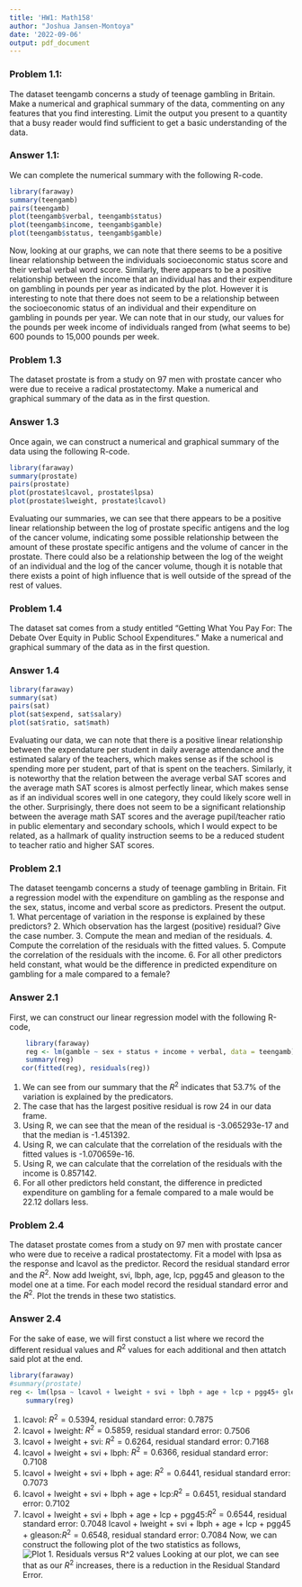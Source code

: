```yaml
---
title: 'HW1: Math158'
author: "Joshua Jansen-Montoya"
date: '2022-09-06'
output: pdf_document
---
```


### Problem 1.1:
The dataset teengamb concerns a study of teenage gambling in Britain. Make a
numerical and graphical summary of the data, commenting on any features that you
find interesting. Limit the output you present to a quantity that a busy reader would
find sufficient to get a basic understanding of the data.

### Answer 1.1:
We can complete the numerical summary with the following R-code.
```r
library(faraway)
summary(teengamb)
pairs(teengamb)
plot(teengamb$verbal, teengamb$status)
plot(teengamb$income, teengamb$gamble)
plot(teengamb$status, teengamb$gamble)
```
Now, looking at our graphs, we can note that there seems to be a positive linear relationship between
the individuals socioeconomic status score and their verbal verbal word score. Similarly, there
appears to be a positive relationship between the income that an individual has and their expenditure on 
gambling in pounds per year as indicated by the plot. However it is interesting to note that there does not seem to be a relationship between the socioeconomic status of an individual and their expenditure on gambling in pounds per year. We can note that in our study, our values for the 
pounds per week income of individuals ranged from (what seems to be) 600 pounds to 15,000 pounds per week.

### Problem 1.3
The dataset prostate is from a study on 97 men with prostate cancer who were due to receive
a radical prostatectomy. Make a numerical and graphical summary of the data as in the first
question.

### Answer 1.3
Once again, we can construct a numerical and graphical summary of the data using the following R-code.
```r
library(faraway)
summary(prostate)
pairs(prostate)
plot(prostate$lcavol, prostate$lpsa)
plot(prostate$lweight, prostate$lcavol)
```
Evaluating our summaries, we can see that there appears to be a positive linear relationship between the log of prostate specific antigens and the log of the cancer volume, indicating some possible relationship between the amount of these prostate specific antigens and the volume of cancer in the prostate. There could also be a relationship between the log of the weight of an individual and the log of the cancer volume, though it is notable that there exists a point of high influence that is well outside of the spread of the rest of values.

### Problem 1.4
The dataset sat comes from a study entitled “Getting What You Pay For: The Debate Over Equity in Public School Expenditures.” Make a numerical and graphical summary of the data as in the first question.

### Answer 1.4
```r
library(faraway)
summary(sat)
pairs(sat)
plot(sat$expend, sat$salary)
plot(sat$ratio, sat$math)
```
Evaluating our data, we can note that there is a positive linear relationship between the expendature per student in daily average attendance and the estimated salary of the teachers, which makes sense as if the school is spending more per student, part of that is spent on the teachers. Similarly, it is noteworthy that the relation between the average verbal SAT scores and the average math SAT scores is almost perfectly linear, which makes sense as if an individual scores well in one category, they could likely score well in the other. Surprisingly, there does not seem to be a significant relationship between the average math SAT scores and the average pupil/teacher ratio in public elementary and secondary schools, which I would expect to be related, as a hallmark of quality instruction seems to be a reduced student to teacher ratio and higher SAT scores.

### Problem 2.1
The dataset teengamb concerns a study of teenage gambling in Britain. Fit a regression model with the expenditure on gambling as the response and the sex, status, income and verbal score as predictors. Present the output.
  1. What percentage of variation in the response is explained by these predictors?
  2. Which observation has the largest (positive) residual? Give the case number.
  3. Compute the mean and median of the residuals.
  4. Compute the correlation of the residuals with the fitted values.
  5. Compute the correlation of the residuals with the income.
  6. For all other predictors held constant, what would be the difference in predicted
expenditure on gambling for a male compared to a female?

### Answer 2.1
  First, we can construct our linear regression model with the following R-code,
```r
    library(faraway)
    reg <- lm(gamble ~ sex + status + income + verbal, data = teengamb)
    summary(reg)
   cor(fitted(reg), residuals(reg))
```
  1) We can see from our summary that the $R^2$ indicates that 53.7% of the variation is explained by the predicators.
  2) The case that has the largest positive residual is row 24 in our data frame.
  3) Using R, we can see that the mean of the residual is -3.065293e-17 and that the median is -1.451392.
  4) Using R, we can calculate that the correlation of the residuals with the fitted values is -1.070659e-16.
  5) Using R, we can calculate that the correlation of the residuals with the income is 0.857142.
  6) For all other predictors held constant, the difference in predicted expenditure on gambling for a female
  compared to a male would be 22.12 dollars less.

### Problem 2.4
The dataset prostate comes from a study on 97 men with prostate cancer who were due to receive a radical prostatectomy. Fit a model with lpsa as the response and lcavol as
the predictor. Record the residual standard error and the $R^2$. Now add lweight, svi, lbph, age, lcp, pgg45 and gleason to the model one at a time. For each model record
the residual standard error and the $R^2$. Plot the trends in these two statistics.

### Answer 2.4
For the sake of ease, we will first constuct a list where we record the different residual values
and $R^2$ values for each additional and then attatch said plot at the end.
```R
library(faraway)
#summary(prostate)
reg <- lm(lpsa ~ lcavol + lweight + svi + lbph + age + lcp + pgg45+ gleason, data = prostate)
    summary(reg)
```
1) lcavol: $R^2 = 0.5394$, residual standard error: 0.7875
2) lcavol + lweight: $R^2 = 0.5859$, residual standard error: 0.7506
3) lcavol + lweight + svi: $R^2 =  0.6264$, residual standard error:  0.7168
4) lcavol + lweight + svi + lbph: $R^2 =   0.6366$, residual standard error: 0.7108
5) lcavol + lweight + svi + lbph + age: $R^2 = 0.6441$, residual standard error: 0.7073
6) lcavol + lweight + svi + lbph + age + lcp:$R^2 = 0.6451$, residual standard error: 0.7102
7) lcavol + lweight + svi + lbph + age + lcp + pgg45:$R^2 = 0.6544$, residual standard error: 0.7048
lcavol + lweight + svi + lbph + age + lcp + pgg45 + gleason:$R^2 = 0.6548$, residual standard error: 0.7084
Now, we can construct the following plot of the two statistics as follows,
![Plot 1. Residuals versus $R^2$ values](hw1residualplot.png)
Looking at our plot, we can see that as our $R^2$ increases, there is a reduction in the Residual Standard Error.


